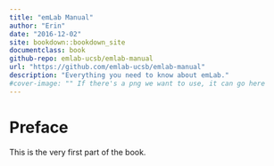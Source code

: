 ```yaml
---
title: "emLab Manual"
author: "Erin"
date: "2016-12-02"
site: bookdown::bookdown_site
documentclass: book
github-repo: emlab-ucsb/emlab-manual
url: "https://github.com/emlab-ucsb/emlab-manual"
description: "Everything you need to know about emLab."
#cover-image: "" If there's a png we want to use, it can go here
---
```


# Preface {-}

This is the very first part of the book.